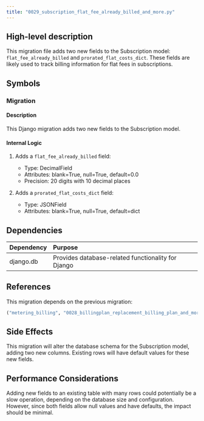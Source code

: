 ```yaml
---
title: "0029_subscription_flat_fee_already_billed_and_more.py"
---
```


## High-level description
This migration file adds two new fields to the Subscription model: `flat_fee_already_billed` and `prorated_flat_costs_dict`. These fields are likely used to track billing information for flat fees in subscriptions.

## Symbols

### Migration
#### Description
This Django migration adds two new fields to the Subscription model.

#### Internal Logic
1. Adds a `flat_fee_already_billed` field:
   - Type: DecimalField
   - Attributes: blank=True, null=True, default=0.0
   - Precision: 20 digits with 10 decimal places

2. Adds a `prorated_flat_costs_dict` field:
   - Type: JSONField
   - Attributes: blank=True, null=True, default=dict

## Dependencies
| Dependency | Purpose |
|:-----------|:--------|
| django.db | Provides database-related functionality for Django |

## References
This migration depends on the previous migration:
```python
("metering_billing", "0028_billingplan_replacement_billing_plan_and_more")
```

## Side Effects
This migration will alter the database schema for the Subscription model, adding two new columns. Existing rows will have default values for these new fields.

## Performance Considerations
Adding new fields to an existing table with many rows could potentially be a slow operation, depending on the database size and configuration. However, since both fields allow null values and have defaults, the impact should be minimal.